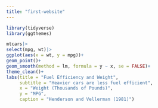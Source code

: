 ```yaml
---
title: "first-website"
---
```


```r
library(tidyverse)
library(ggthemes)

```

```r
mtcars|>
select(mpg, wt)|>
ggplot(aes(x = wt, y = mpg))+
geom_point()+
geom_smooth(method = lm, formula = y ~ x, se = FALSE)+
theme_clean()+
labs(title = "Fuel Efficiency and Weight",
     subtitle = "Heavier cars are less fuel efficient",
     x = "Weight (Thousands of Pounds)",
     y = "MPG",
     caption = "Henderson and Vellerman (1981)")
```
